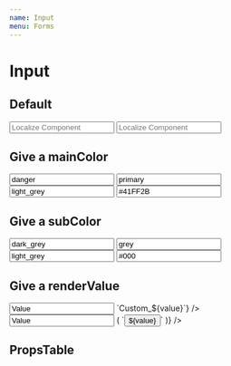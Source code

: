 ```yaml
---
name: Input
menu: Forms
---
```




# Input

## Default

<Playground>
  <Input value='' placeholder='Localize Component' />
  <Input value='' subColor='#000' placeholder='Localize Component' />
</Playground>

## Give a mainColor

<Playground>
  <Input mainColor='danger' value='danger' />
  <Input mainColor='primary' value='primary' />
  <Input mainColor='light_grey' value='light_grey' />
  <Input mainColor='#41FF2B' value='#41FF2B' />
</Playground>

## Give a subColor

<Playground>
  <Input mainColor='danger' subColor='yellow' value='dark_grey' />
  <Input mainColor='primary' subColor='danger' value='grey' />
  <Input mainColor='light_grey' subColor='purple' value='light_grey' />
  <Input mainColor='#41FF2B' subColor='#000' value='#000' />
</Playground>

## Give a renderValue

<Playground>
  <Input value='Value' renderValue={(value) => `Custom_${value}`} />
  <Input value='Value' renderValue={(value) => (
    `<button>${value}</button>`
  )} />
</Playground>

## PropsTable

<Props of={InputPropsTable} />
